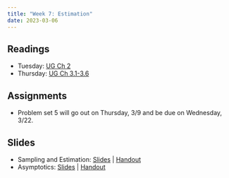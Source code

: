 ```yaml
---
title: "Week 7: Estimation"
date: 2023-03-06
---
```



## Readings 

- Tuesday: [UG Ch 2](https://mattblackwell.github.io/gov2002-book/02_estimation.html)
- Thursday: [UG Ch 3.1-3.6](https://mattblackwell.github.io/gov2002-book/03_asymptotics.html)

## Assignments

- Problem set 5 will go out on Thursday, 3/9 and be due on Wednesday, 3/22. 


## Slides

- Sampling and Estimation: [Slides](/files/slides/08_sampling.pdf) | [Handout](/files/slides/08_sampling_handout.pdf)
- Asymptotics: [Slides](/files/slides/09_asymptotics.pdf) | [Handout](/files/slides/09_asymptotics_handout.pdf)
